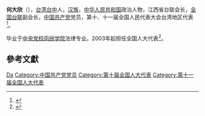 '''何大欣'''（{{bd|1953年||}}），[[台湾|台湾]][[台中|台中]]人，[[汉族|汉族]]，[[中华人民共和国|中华人民共和国]]政治人物，江西省台联会长，[[全国台联|全国台联]]副会长，[[中国共产党|中国共产党]]党员，第十、十一届全国人民代表大会台湾地区代表<ref>{{cite web|author=新华网|title=第十一届全国人大代表|url=http://news.xinhuanet.com/ziliao/2008-03/03/content_7708230.htm?node=36628|publisher=新华网|accessdate=2014-01-07|archive-date=2014-01-10|archive-url=https://web.archive.org/web/20140110211415/http://news.xinhuanet.com/ziliao/2008-03/03/content_7708230.htm?node=36628|dead-url=no}}</ref>。

毕业于[[中央党校函授学院|中央党校函授学院]]法律专业。2003年起担任全国人大代表<ref>{{cite news|title=全国人大代表信息-何大欣|url=http://210.82.31.1:8084/delegate/viewDelegate.action?dbid=112710|accessdate=2013-04-05|newspaper=全国人大网|archive-url=https://web.archive.org/web/20140528001223/http://www.npc.gov.cn/delegate/viewDelegate.action?dbid=112710|archive-date=2014-05-28|dead-url=yes}}</ref>。

== 參考文獻 ==
{{reflist}}

{{中华全国台湾同胞联谊会第四届理事会}}
{{中华全国台湾同胞联谊会第五届理事会}}
{{中华全国台湾同胞联谊会第六届理事会}}
{{中华全国台湾同胞联谊会第八届理事会}}

{{Authority control}}
{{DEFAULTSORT:He何}}
[[Category:何姓|Da]]
[[Category:中国共产党党员|Category:中国共产党党员]]
[[Category:第十届全国人大代表|Category:第十届全国人大代表]]
[[Category:第十一届全国人大代表|Category:第十一届全国人大代表]]